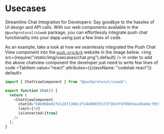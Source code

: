 # Usecases



Streamline Chat Integration for Developers: Say goodbye to the hassles of UI design and API calls. With our web components available in the `@pushprotocol/uiweb` package, you can effortlessly integrate push chat functionality into your dapp using just a few lines of code.

As an example, take a look at how we seamlessly integrated the Push Chat View component into the [`push.org/brb`](https://push.org/brb) website in the image below.
<ModalContainer>
  <img src={require("/static/img/usecases/chat.png").default} />
</ModalContainer>
in order to add the above chatview component the developer just need to write few lines of code
<Tabs className="codetabs" groupId="code-examples">
<TabItem value="react" attributes={{className: "codetab react"}} default>

```typescript
import { ChatViewComponent } from "@pushprotocol/uiweb";

export function Chat() {
  return (
    <ChatViewComponent
      chatId="b8e068e02fe12d7136bc2f24408835573f30c6fbf0b65ea26ab4c7055a2c85f1"
      limit={10}
      isConnected={true}
    />
  );
}
```

</TabItem>
</Tabs>
